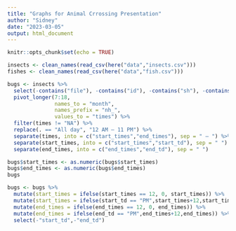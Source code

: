 ```yaml
---
title: "Graphs for Animal Crrossing Presentation"
author: "Sidney"
date: "2023-03-05"
output: html_document
---
```


```r
knitr::opts_chunk$set(echo = TRUE)
```

```r
insects <- clean_names(read_csv(here("data","insects.csv")))
fishes <- clean_names(read_csv(here("data","fish.csv")))
```

```r
bugs <- insects %>% 
  select(-contains("file"), -contains("id"), -contains("sh"), -contains("color"), -"number") %>% 
  pivot_longer(7:18,
               names_to = "month",
               names_prefix = "nh_",
               values_to = "times") %>% 
  filter(times != "NA") %>% 
  replace(. == "All day", "12 AM – 11 PM") %>% 
  separate(times, into = c("start_times","end_times"), sep = " – ") %>% 
  separate(start_times, into = c("start_times","start_td"), sep = " ") %>% 
  separate(end_times, into = c("end_times","end_td"), sep = " ")
```

```r
bugs$start_times <- as.numeric(bugs$start_times)
bugs$end_times <- as.numeric(bugs$end_times)
bugs
```

```r
bugs <- bugs %>% 
  mutate(start_times = ifelse(start_times == 12, 0, start_times)) %>% 
  mutate(start_times = ifelse(start_td == "PM",start_times+12,start_times)) %>%
  mutate(end_times = ifelse(end_times == 12, 0, end_times)) %>% 
  mutate(end_times = ifelse(end_td == "PM",end_times+12,end_times)) %>% 
  select(-"start_td",-"end_td")
```

